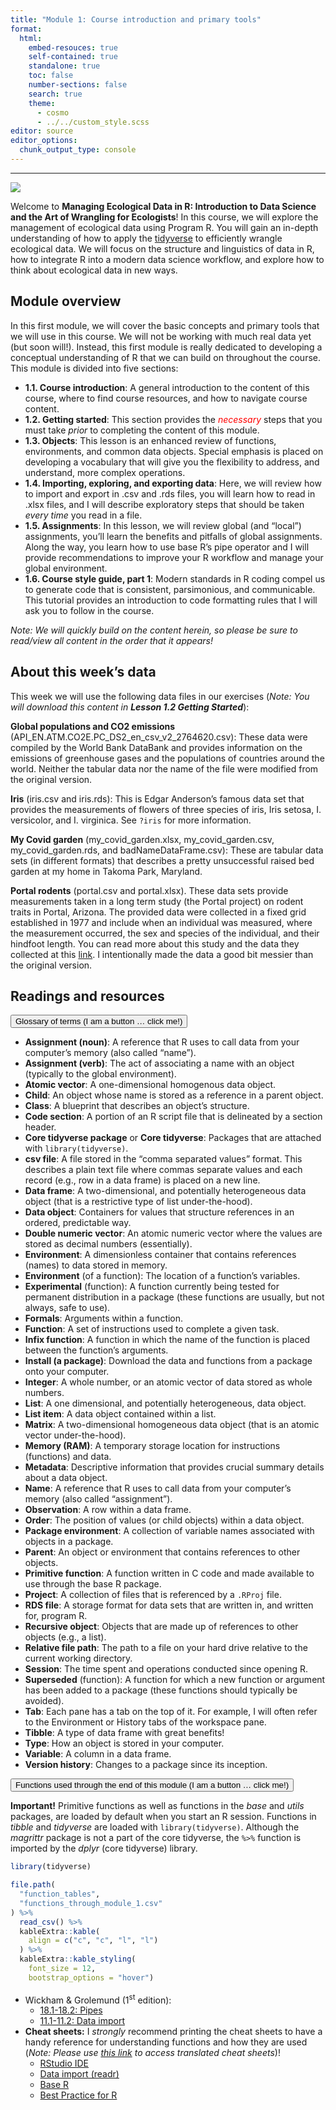 ```yaml
---
title: "Module 1: Course introduction and primary tools"
format:
  html:
    embed-resouces: true
    self-contained: true
    standalone: true
    toc: false
    number-sections: false
    search: true
    theme: 
      - cosmo
      - ../../custom_style.scss
editor: source
editor_options: 
  chunk_output_type: console
---
```


<hr>

![](../../images/hex_complex.png){.intro_image}

Welcome to **Managing Ecological Data in R: Introduction to Data Science and the Art of Wrangling for Ecologists**! In this course, we will explore the management of ecological data using Program R. You will gain an in-depth understanding of how to apply the [tidyverse](https://www.tidyverse.org/packages/){target="_blank"} to efficiently wrangle ecological data. We will focus on the structure and linguistics of data in R, how to integrate R into a modern data science workflow, and explore how to think about ecological data in new ways.

## Module overview

In this first module, we will cover the basic concepts and primary tools that we will use in this course. We will not be working with much real data yet (but soon will!). Instead, this first module is really dedicated to developing a conceptual understanding of R that we can build on throughout the course. This module is divided into five sections:

-   **1.1. Course introduction**: A general introduction to the content of this course, where to find course resources, and how to navigate course content.
-   **1.2. Getting started**: This section provides the [*necessary*]{style="color:red;"} steps that you must take *prior* to completing the content of this module.
-   **1.3. Objects**: This lesson is an enhanced review of functions, environments, and common data objects. Special emphasis is placed on developing a vocabulary that will give you the flexibility to address, and understand, more complex operations.
-   **1.4. Importing, exploring, and exporting data**: Here, we will review how to import and export in [.csv]{.mono} and [.rds]{.mono} files, you will learn how to read in [.xlsx]{.mono} files, and I will describe exploratory steps that should be taken *every time* you read in a file.
-   **1.5. Assignments**: In this lesson, we will review global (and "local") assignments, you'll learn the benefits and pitfalls of global assignments. Along the way, you learn how to use base R's pipe operator and I will provide recommendations to improve your R workflow and manage your global environment.
-   **1.6. Course style guide, part 1**: Modern standards in R coding compel us to generate code that is consistent, parsimonious, and communicable. This tutorial provides an introduction to code formatting rules that I will ask you to follow in the course.

*Note: We will quickly build on the content herein, so please be sure to read/view all content in the order that it appears!*

## About this week's data

This week we will use the following data files in our exercises (*Note: You will download this content in **Lesson 1.2 Getting Started***):

**Global populations and CO2 emissions** ([API_EN.ATM.CO2E.PC_DS2_en_csv_v2_2764620.csv]{.mono}): These data were compiled by the World Bank DataBank and provides information on the emissions of greenhouse gases and the populations of countries around the world. Neither the tabular data nor the name of the file were modified from the original version.

**Iris** ([iris.csv]{.mono} and [iris.rds]{.mono}): This is Edgar Anderson’s famous data set that provides the measurements of flowers of three species of iris, Iris setosa, I. versicolor, and I. virginica. See `?iris` for more information.

**My Covid garden** ([my_covid_garden.xlsx]{.mono}, [my_covid_garden.csv]{.mono}, [my_covid_garden.rds]{.mono}, and [badNameDataFrame.csv]{.mono}): These are tabular data sets (in different formats) that describes a pretty unsuccessful raised bed garden at my home in Takoma Park, Maryland.

**Portal rodents** ([portal.csv]{.mono} and [portal.xlsx]{.mono}). These data sets provide measurements taken in a long term study (the Portal project) on rodent traits in Portal, Arizona. The provided data were collected in a fixed grid established in 1977 and include when an individual was measured, where the measurement occurred, the sex and species of the individual, and their hindfoot length. You can read more about this study and the data they collected at this [link](https://portal.weecology.org/){target="_blank"}. I intentionally made the data a good bit messier than the original version.

## Readings and resources

<button class="accordion">Glossary of terms (I am a button ... click me!)</button>

::: panel
-   **Assignment (noun)**: A reference that R uses to call data from your computer’s memory (also called "name").
-   **Assignment (verb)**: The act of associating a name with an object (typically to the global environment).
-   **Atomic vector**: A one-dimensional homogenous data object.
-   **Child**: An object whose name is stored as a reference in a parent object.
-   **Class**: A blueprint that describes an object's structure.
-   **Code section**: A portion of an R script file that is delineated by a section header.
-   **Core tidyverse package** or **Core tidyverse**: Packages that are attached with `library(tidyverse)`.
-   **csv file**: A file stored in the "comma separated values" format. This describes a plain text file where commas separate values and each record (e.g., row in a data frame) is placed on a new line.
-   **Data frame**: A two-dimensional, and potentially heterogeneous data object (that is a restrictive type of list under-the-hood).
-   **Data object**: Containers for values that structure references in an ordered, predictable way.
-   **Double numeric vector**: An atomic numeric vector where the values are stored as decimal numbers (essentially).
-   **Environment**: A dimensionless container that contains references (names) to data stored in memory.
-   **Environment** (of a function): The location of a function's variables.
-   **Experimental** (function): A function currently being tested for permanent distribution in a package (these functions are usually, but not always, safe to use).
-   **Formals**: Arguments within a function.
-   **Function**: A set of instructions used to complete a given task.
-   **Infix function**: A function in which the name of the function is placed between the function's arguments.
-   **Install (a package)**: Download the data and functions from a package onto your computer.
-   **Integer**: A whole number, or an atomic vector of data stored as whole numbers.
-   **List**: A one dimensional, and potentially heterogeneous, data object.
-   **List item**: A data object contained within a list.
-   **Matrix**: A two-dimensional homogeneous data object (that is an atomic vector under-the-hood).
-   **Memory (RAM)**: A temporary storage location for instructions (functions) and data.
-   **Metadata**: Descriptive information that provides crucial summary details about a data object.
-   **Name**: A reference that R uses to call data from your computer’s memory (also called "assignment").
-   **Observation**: A row within a data frame.
-   **Order**: The position of values (or child objects) within a data object.
-   **Package environment**: A collection of variable names associated with objects in a package.
-   **Parent**: An object or environment that contains references to other objects.
-   **Primitive function**: A function written in C code and made available to use through the base R package.
-   **Project**: A collection of files that is referenced by a `.RProj` file.
-   **RDS file**: A storage format for data sets that are written in, and written for, program R.
-   **Recursive object**: Objects that are made up of references to other objects (e.g., a list).
-   **Relative file path**: The path to a file on your hard drive relative to the current working directory.
-   **Session**: The time spent and operations conducted since opening R.
-   **Superseded** (function): A function for which a new function or argument has been added to a package (these functions should typically be avoided).
-   **Tab**: Each pane has a tab on the top of it. For example, I will often refer to the Environment or History tabs of the workspace pane.
-   **Tibble**: A type of data frame with great benefits!
-   **Type**: How an object is stored in your computer.
-   **Variable**: A column in a data frame.
-   **Version history**: Changes to a package since its inception.
:::

<button class="accordion">Functions used through the end of this module (I am a button ... click me!)</button>
::: panel
**Important!** Primitive functions as well as functions in the *base* and *utils* packages, are loaded by default when you start an R session. Functions in *tibble* and *tidyverse* are loaded with `library(tidyverse)`. Although the *magrittr* package is not a part of the core tidyverse, the `%>%` function is imported by the *dplyr* (core tidyverse) library.

::: function_table

```r
library(tidyverse)

file.path(
  "function_tables",
  "functions_through_module_1.csv"
) %>% 
  read_csv() %>% 
  kableExtra::kable(
    align = c("c", "c", "l", "l")
  ) %>%
  kableExtra::kable_styling(
    font_size = 12,
    bootstrap_options = "hover")
```

:::

:::

:::{style="margin-top:16px;"}

-   Wickham & Grolemund (1^st^ edition):
    -   [18.1-18.2: Pipes](https://r4ds.had.co.nz/pipes.html)
    -   [11.1-11.2: Data import](https://r4ds.had.co.nz/data-import.html)

-   **Cheat sheets:** I *strongly* recommend printing the cheat sheets to have a handy reference for understanding functions and how they are used (*Note: Please use [this link](https://rstudio.github.io/cheatsheets/translations.html) to access translated cheat sheets*)!
    -   [RStudio IDE](https://rstudio.github.io/cheatsheets/rstudio-ide.pdf)
    -   [Data import (readr)](https://raw.githubusercontent.com/rstudio/cheatsheets/main/data-import.pdf)
    -   [Base R](https://rstudio.github.io/cheatsheets/base-r.pdf)
    -   [Best Practice for R](https://rstudio.github.io/cheatsheets/R-best-practice.pdf)

:::


<script>
var acc = document.getElementsByClassName("accordion");
var i;

for (i = 0; i < acc.length; i++) {
  acc[i].addEventListener("click", function() {
    this.classList.toggle("active");
    var panel = this.nextElementSibling;
    if (panel.style.display === "block") {
      panel.style.display = "none";
    } else {
      panel.style.display = "block";
    }
  });
}
</script>
